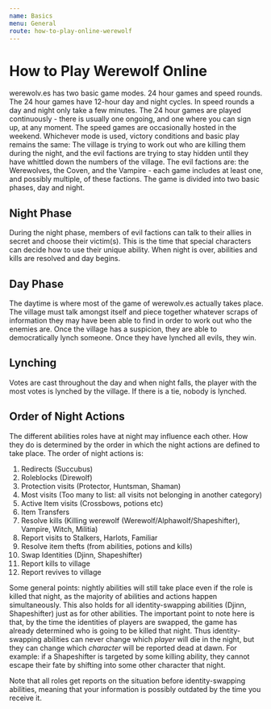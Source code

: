 ```yaml
---
name: Basics
menu: General
route: how-to-play-online-werewolf
---
```


# How to Play Werewolf Online

werewolv.es has two basic game modes. 24 hour games and speed rounds. The 24 hour games have 12-hour day and night cycles. In speed rounds a day and night only take a few minutes. The 24 hour games are played continuously - there is usually one ongoing, and one where you can sign up, at any moment. The speed games are occasionally hosted in the weekend. Whichever mode is used, victory conditions and basic play remains the same: The village is trying to work out who are killing them during the night, and the evil factions are trying to stay hidden until they have whittled down the numbers of the village. The evil factions are: the Werewolves, the Coven, and the Vampire - each game includes at least one, and possibly multiple, of these factions. The game is divided into two basic phases, day and night.

## Night Phase

During the night phase, members of evil factions can talk to their allies in secret and choose their victim(s). This is the time that special characters can decide how to use their unique ability. When night is over, abilities and kills are resolved and day begins.

## Day Phase

The daytime is where most of the game of werewolv.es actually takes place. The village must talk amongst itself and piece together whatever scraps of information they may have been able to find in order to work out who the enemies are. Once the village has a suspicion, they are able to democratically lynch someone. Once they have lynched all evils, they win.

## Lynching

Votes are cast throughout the day and when night falls, the player with the most votes is lynched by the village. If there is a tie, nobody is lynched.

## Order of Night Actions

The different abilities roles have at night may influence each other. How they do is determined by the order in which the night actions are defined to take place. The order of night actions is:

1. Redirects (Succubus)
2. Roleblocks (Direwolf)
3. Protection visits (Protector, Huntsman, Shaman)
4. Most visits (Too many to list: all visits not belonging in another category)
5. Active Item visits (Crossbows, potions etc)
6. Item Transfers
7. Resolve kills (Killing werewolf (Werewolf/Alphawolf/Shapeshifter), Vampire, Witch, Militia)
8. Report visits to Stalkers, Harlots, Familiar
9. Resolve item thefts (from abilities, potions and kills)
10. Swap Identities (Djinn, Shapeshifter)
11. Report kills to village
12. Report revives to village

Some general points: nightly abilities will still take place even if the role is killed that night, as the majority of abilities and actions happen simultaneously. This also holds for all identity-swapping abilities (Djinn, Shapeshifter) just as for other abilities. The important point to note here is that, by the time the identities of players are swapped, the game has already determined who is going to be killed that night. Thus identity-swapping abilities can never change which _player_ will die in the night, but they can change which _character_ will be reported dead at dawn. For example: if a Shapeshifter is targeted by some killing ability, they cannot escape their fate by shifting into some other character that night.

Note that all roles get reports on the situation before identity-swapping abilities, meaning that your information is possibly outdated by the time you receive it.
